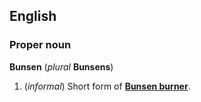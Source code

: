==English==
===Proper noun===
'''Bunsen''' (''plural'' '''Bunsens''')

#(''informal'') Short form of '''[[Bunsen burner]]'''.